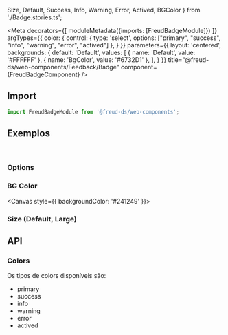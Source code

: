   Size,
  Default,
  Success,
  Info,
  Warning,
  Error,
  Actived,
  BGColor
} from './Badge.stories.ts';

<Meta
  decorators={[
    moduleMetadata({imports: [FreudBadgeModule]})
  ]}
  argTypes={{
    color: {
      control: {
        type: 'select',
        options: ["primary", "success", "info", "warning", "error", "actived"]
      },
    }
  }}
  parameters={{
    layout: 'centered',
    backgrounds: {
      default: 'Default',
      values: [
        { name: 'Default', value: '#FFFFFF' },
        { name: 'BgColor', value: '#6732D1' },
      ],
    }
  }}
  title="@freud-ds/web-components/Feedback/Badge"
  component={FreudBadgeComponent}
/>

<FreudHeaderComponent
  title="Badge"
  description="O emblema é um pequeno indicador de status para outro elemento."
/>

## <a id="importing"></a>Import

```ts
import FreudBadgeModule from '@freud-ds/web-components';
```

## <a id="exemplos"></a>Exemplos
<br />

### Options
<Canvas>
  <Story story={Default}/>
  <Story story={Success}/>
  <Story story={Info}/>
  <Story story={Warning}/>
  <Story story={Error}/>
  <Story story={Actived}/>
</Canvas>

### BG Color
<Canvas style={{ backgroundColor: '#241249' }}>
  <Story story={BGColor}/>
</Canvas>

### Size (Default, Large)
<Canvas>
  <Story story={Size}/>
</Canvas>

## <a id="api"></a>API

### Colors

Os tipos de colors disponíveis são:

- primary
- success
- info
- warning
- error
- actived

<ArgsTable of={FreudBadgeComponent} />
